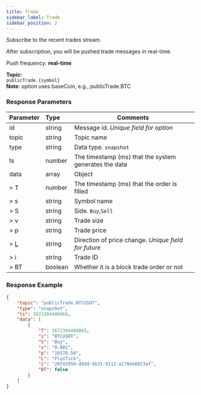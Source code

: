 ```yaml
---
title: Trade
sidebar_label: Trade
sidebar_position: 2
---
```


Subscribe to the recent trades stream.

After subscription, you will be pushed trade messages in real-time.

Push frequency: **real-time**

**Topic:**<br/>
`publicTrade.{symbol}`<br/>
**Note**: option uses baseCoin, e.g., publicTrade.BTC

### Response Parameters
| Parameter | Type | Comments|
|:----- |:-----|----- |
|id |string |Message id. _Unique field for option_ |
|topic |string |Topic name |
|type |string |Data type. `snapshot` |
|ts |number |The timestamp (ms) that the system generates the data |
|data |array |Object |
|> T |number |The timestamp (ms) that the order is filled |
|> s |string |Symbol name  |
|> S |string |Side. `Buy`,`Sell` |
|> v |string |Trade size |
|> p |string |Trade price |
|> [L](../../enum#tickdirection) |string |Direction of price change. _Unique field for future_|
|> i |string |Trade ID |
|> BT |boolean |Whether it is a block trade order or not|

### Response Example

```json
{
    "topic": "publicTrade.BTCUSDT",
    "type": "snapshot",
    "ts": 1672304486868,
    "data": [
        {
            "T": 1672304486865,
            "s": "BTCUSDT",
            "S": "Buy",
            "v": "0.001",
            "p": "16578.50",
            "L": "PlusTick",
            "i": "20f43950-d8dd-5b31-9112-a178eb6023af",
            "BT": false
        }
    ]
}
```
